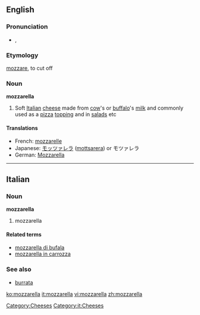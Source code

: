 ==English==

===Pronunciation===
* {{a|UK}} {{IPA|/mɒt.sə.ɹɛl.ə/}}, {{SAMPA|/mQt.s@.rEl.@/}}

===Etymology===
{{etyl|it}} [[mozzare]], to cut off

===Noun===
'''mozzarella'''

# Soft [[Italian]] [[cheese]] made from [[cow]]'s or [[buffalo]]'s [[milk]] and commonly used as a [[pizza]] [[topping]] and in [[salad]]s etc

====Translations====

* French: [[mozzarelle]] {{f}}
* Japanese: [[モッツァレラ]] ([[mottsarera]]) or モツァレラ
* German: [[Mozzarella]] {{m}}

[[Category:Cheeses]]

----

==Italian==

===Noun===
'''mozzarella''' {{m}} {{inv}}

# mozzarella

====Related terms====
* [[mozzarella di bufala]]
* [[mozzarella in carrozza]]

===See also===
* [[burrata]]

[[Category:it:Cheeses]]

[[ko:mozzarella]]
[[it:mozzarella]]
[[vi:mozzarella]]
[[zh:mozzarella]]